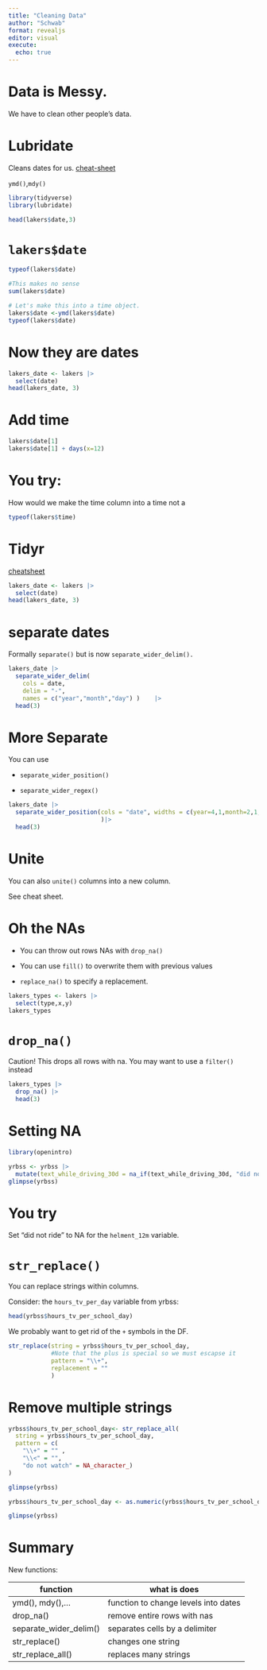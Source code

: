 ```yaml
---
title: "Cleaning Data"
author: "Schwab"
format: revealjs
editor: visual
execute: 
  echo: true
---
```


# Data is Messy.

We have to clean other people's data.

# Lubridate

Cleans dates for us. [cheat-sheet](https://rstudio.github.io/cheatsheets/html/lubridate.html?_gl=1*xfzpf5*_ga*MTY5NTk3OTI4Mi4xNjk0NTM1MDIy*_ga_2C0WZ1JHG0*MTY5ODE1OTY1NS43LjAuMTY5ODE1OTY1NS4wLjAuMA..)

`ymd()`,`mdy()`

```r

library(tidyverse)
library(lubridate)

head(lakers$date,3)
```

# `lakers$date`

```r
typeof(lakers$date)
```

```r
#This makes no sense
sum(lakers$date)
```

```r
# Let's make this into a time object.
lakers$date <-ymd(lakers$date)
typeof(lakers$date)

```

# Now they are dates

```r

lakers_date <- lakers |>
  select(date)
head(lakers_date, 3)
```

# Add time

```r
lakers$date[1]
lakers$date[1] + days(x=12)
```

# You try: 

How would we make the time column into a time not a

```r
typeof(lakers$time)
```

# Tidyr

[cheatsheet](https://rstudio.github.io/cheatsheets/html/tidyr.html?_gl=1*1x5ka6y*_ga*MTY5NTk3OTI4Mi4xNjk0NTM1MDIy*_ga_2C0WZ1JHG0*MTY5ODE1OTY1NS43LjAuMTY5ODE1OTY1NS4wLjAuMA..)

```r
lakers_date <- lakers |>
  select(date)
head(lakers_date, 3)
```

# separate dates

Formally `separate()` but is now `separate_wider_delim().`

```r
lakers_date |>
  separate_wider_delim(
    cols = date, 
    delim = "-", 
    names = c("year","month","day") )    |>
  head(3)
```

# More Separate

You can use

-   `separate_wider_position()`

-   `separate_wider_regex()`

```r
lakers_date |>
  separate_wider_position(cols = "date", widths = c(year=4,1,month=2,1,day=2)
                          )|>
  head(3)

```

# Unite

You can also `unite()` columns into a new column.

See cheat sheet.

# Oh the NAs

-   You can throw out rows NAs with `drop_na()`

-   You can use `fill()` to overwrite them with previous values

-   `replace_na()` to specify a replacement.

```r
lakers_types <- lakers |>
  select(type,x,y)
lakers_types 
```

# `drop_na()`

Caution! This drops all rows with na. You may want to use a `filter()` instead

```r
lakers_types |>
  drop_na() |>
  head(3)

```

# Setting NA

```r
library(openintro)

yrbss <- yrbss |>
  mutate(text_while_driving_30d = na_if(text_while_driving_30d, "did not drive" ))
glimpse(yrbss)
```

# You try

Set "did not ride" to NA for the `helment_12m` variable.

# `str_replace()`

You can replace strings within columns.

Consider: the `hours_tv_per_day` variable from yrbss:

```r
head(yrbss$hours_tv_per_school_day)
```

We probably want to get rid of the `+` symbols in the DF.

```r
str_replace(string = yrbss$hours_tv_per_school_day,
            #Note that the plus is special so we must escapse it
            pattern = "\\+",
            replacement = ""
            )
```

# Remove multiple strings

```r
yrbss$hours_tv_per_school_day<- str_replace_all(
  string = yrbss$hours_tv_per_school_day,
  pattern = c(
    "\\+" = "" , 
    "\\<" = "",
    "do not watch" = NA_character_)
)
```

```r
glimpse(yrbss)

yrbss$hours_tv_per_school_day <- as.numeric(yrbss$hours_tv_per_school_day)

glimpse(yrbss)
```

# Summary

New functions:

| function               | what is does                         |
|------------------------|--------------------------------------|
| ymd(), mdy(),...       | function to change levels into dates |
| drop_na()              | remove entire rows with nas          |
| separate_wider_delim() | separates cells by a delimiter       |
| str_replace()          | changes one string                   |
| str_replace_all()      | replaces many strings                |

# 
